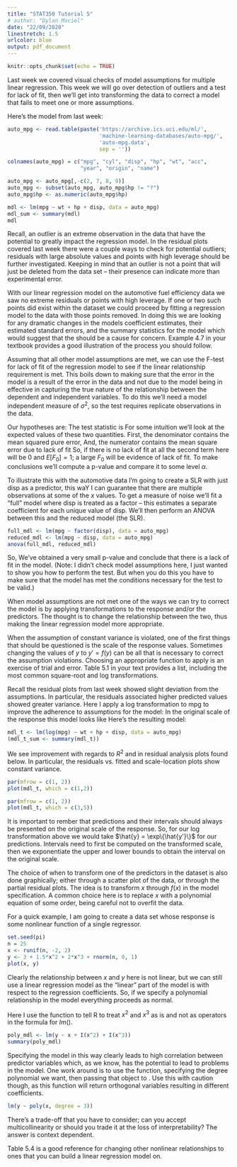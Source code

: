 ---
title: "STAT350 Tutorial 5"
# author: "Dylan Maciel"
date: "22/09/2020"
linestretch: 1.5
urlcolor: blue
output: pdf_document
---

```{r setup, include=FALSE}
knitr::opts_chunk$set(echo = TRUE)
``` 


Last week we covered visual checks of model assumptions for multiple linear 
regression. This week we will go over detection of outliers and a test for lack 
of fit, then we'll get into transforming the data to correct a model that fails
to meet one or more assumptions.

Here's the model from last week:
```{r, echo = FALSE}
auto_mpg <- read.table(paste('https://archive.ics.uci.edu/ml/',
                             'machine-learning-databases/auto-mpg/',
                             'auto-mpg.data',
                             sep = ''))

colnames(auto_mpg) = c("mpg", "cyl", "disp", "hp", "wt", "acc",
                       "year", "origin", "name")

auto_mpg <- auto_mpg[,-c(2, 7, 8, 9)]
auto_mpg <- subset(auto_mpg, auto_mpg$hp != "?")
auto_mpg$hp <- as.numeric(auto_mpg$hp)

mdl <- lm(mpg ~ wt + hp + disp, data = auto_mpg)
mdl_sum <- summary(mdl)
mdl
```

\subsection*{Detection of Outliers}

Recall, an outlier is an extreme observation in the data that have the potential 
to greatly impact the regression model. In the residual plots covered last week 
there were a couple ways to check for potential outliers; residuals with 
large absolute values and points with high leverage should be further 
investigated. Keeping in mind that an outlier is not a point that will just be 
deleted from the data set -- their presence can indicate more than experimental
error. 

With our linear regression model on the automotive fuel efficiency data we saw 
no extreme residuals or points with high leverage. If one or two such points did 
exist within the dataset we could proceed by fitting a regression model to the 
data with those points removed. In doing this we are looking for any dramatic
changes in the models coefficient estimates, their estimated standard errors, 
and the summary statistics for the model which would suggest that the should be 
a cause for concern. Example 4.7 in your textbook provides a good illustration 
of the process you should follow.


\subsection*{Test for Lack of Fit}

Assuming that all other model assumptions are met, we can use the F-test for 
lack of fit of the regression model to see if the linear relationship 
requirement is met. This boils down to making sure that the error in the model 
is a result of the error in the data and not due to the model being in effective 
in capturing the true nature of the relationship between the dependent and 
independent variables. To do this we'll need a model independent measure of 
$\sigma^2$, so the test requires replicate observations in the data.

Our hypotheses are:
\vspace{-1em}\begin{align*}
        &\text{H}_0: \ \text{There is no lack of fit in the model.}  \\
        &\text{vs.} \\
        &\text{H}_A: \ \text{There is lack of fit in the model.}
\end{align*}
The test statistic is
\vspace{-1em}\begin{align*}
  F_0 = \frac{MS_{LOF}}{MS_{PE}}.
\end{align*}
For some intuition we'll look at the expected values of these two quantities. 
First, the denominator contains the mean squared pure error,
\vspace{-1em}\begin{align*}
  E[MS_{PE}] = \sigma^2.
\end{align*}
And, the numerator contains the mean square error due to lack of fit
\vspace{-1em}\begin{align*}
  E[MS_{LOF}] = \sigma^2 + \frac{\sum_{i=1}^m n_i (E[y_i] - \beta_0 -
  \beta_1 x_i)^2}{m-2}.
\end{align*}
So, if there is no lack of fit at all the second term here will be 0 and 
$E[F_0] = 1$; a large $F_0$ will be evidence of lack of fit. To make conclusions
we'll compute a p-value and compare it to some level $\alpha$.

To illustrate this with the automotive data I'm going to create a SLR with just 
disp as a predictor, this waY I can guarantee that there are multiple 
observations at some of the $x$ values. To get a measure of noise we'll fit a 
"full" model where disp is treated as a factor -- this estimates a separate 
coefficient for each unique value of disp. We'll then perform an ANOVA between
this and the reduced model (the SLR).
```{r}
full_mdl <- lm(mpg ~ factor(disp), data = auto_mpg)
reduced_mdl <- lm(mpg ~ disp, data = auto_mpg)
anova(full_mdl, reduced_mdl)
```
So, We've obtained a very small p-value and conclude that there is a lack of fit
in the model. (Note: I didn't check model assumptions here, I just wanted to 
show you how to perform the test. But when you do this you have to make sure 
that the model has met the conditions necessary for the test to be valid.)


\subsection*{Transforming the Data}

When model assumptions are not met one of the ways we can try to correct the 
model is by applying transformations to the response and/or the predictors. 
The thought is to change the relationship between the two, thus making the 
linear regression model more appropriate.   


\subsubsection*{Transformations on the Response}

When the assumption of constant variance is violated, one of the first things 
that should be questioned is the scale of the response values. Sometimes
changing the values of $y$ to $y' = f(y)$ can be all that is necessary to 
correct the assumption violations. Choosing an appropriate function to apply is
an exercise of trial and error. Table 5.1 in your text provides a list,
including the most common square-root and log transformations.

Recall the residual plots from last week showed slight deviation from the 
assumptions. In particular, the residuals associated higher predicted values 
showed greater variance. Here I apply a log transformation to mpg to improve the 
adherence to assumptions for the model:
\begin{align*}
  \log(y) = \beta_0 + \beta_{wt}(wt) + \beta_{hp}(hp) + \beta_{disp}(disp) + 
  \epsilon
\end{align*}
In the original scale of the response this model looks like
\begin{align*}
  y = \exp\{\beta_0 + \beta_{wt}(wt) + \beta_{hp}(hp) + 
  \beta_{disp}(disp)\} \cdot \exp\{\epsilon\}.
\end{align*}
Here's the resulting model:
```{r}
mdl_t <- lm(log(mpg) ~ wt + hp + disp, data = auto_mpg)
(mdl_t_sum <- summary(mdl_t))
```
We see improvement with regards to $R^2$ and in residual analysis plots found 
below. In particular, the residuals vs. fitted and scale-location plots show
constant variance. 

```{r, echo = FALSE, fig.height = 3}
par(mfrow = c(1, 2))
plot(mdl_t, which = c(1,2))
```
```{r, echo = FALSE, fig.height = 3}
par(mfrow = c(1, 2))
plot(mdl_t, which = c(3,5))
```

It is important to rember that predictions and their intervals should always be
presented on the original scale of the response. So, for our log transformation
above we would take $\hat{y} = \exp\{\hat{y'}\}$ for our predictions. Intervals 
need to first be computed on the transformed scale, then we exponentiate the 
upper and lower bounds to obtain the interval on the original scale.


\subsubsection*{Transformations on the Predictors}

The choice of when to transform one of the predictors in the dataset is also
done graphically; either through a scatter plot of the data, or through the 
partial residual plots. The idea is to transform $x$ through $f(x)$ in the model 
specification. A common choice here is to replace $x$ with a polynomial equation 
of some order, being careful not to overfit the data. 

For a quick example, I am going to create a data set whose response is some 
nonlinear function of a single regressor.

```{r, fig.height=3.4, fig.width=5, fig.align='center'}
set.seed(pi)
n = 25
x <- runif(n, -2, 2)
y <- 3 + 1.5*x^2 + 2*x^3 + rnorm(n, 0, 1)
plot(x, y)
```

Clearly the relationship between $x$ and $y$ here is not linear, but we can 
still use a linear regression model as the "linear" part of the model is with 
respect to the regression coefficients. So, if we specify a polynomial
relationship in the model everything proceeds as normal.

Here I use the function \verb|I()| to tell R to treat $x^2$ and $x^3$ as is and
not as operators in the formula for $lm()$. 
```{r}
poly_mdl <- lm(y ~ x + I(x^2) + I(x^3))
summary(poly_mdl)
```
Specifying the model in this way clearly leads to high correlation between 
predictor variables which, as we know, has the potential to lead to problems in 
the model. One work around is to use the \verb|poly()| function, specifying the 
degree polynomial we want, then passing that object to \verb|lm()|. Use this 
with caution though, as this function will return orthogonal variables resulting
in different coefficients. 
```{r}
lm(y ~ poly(x, degree = 3))
```
There's a trade-off that you have to consider; can you accept multicollinearity 
or should you trade it at the loss of interpretability? The answer is context 
dependent.

Table 5.4 is a good reference for changing other nonlinear relationships to ones
that you can build a linear regression model on.





